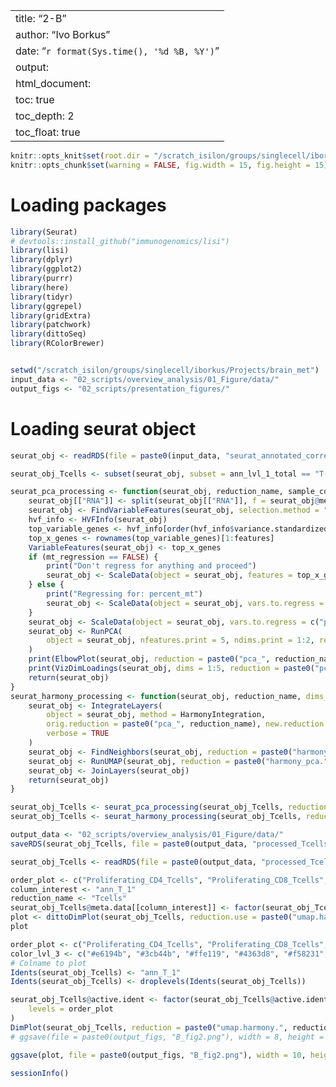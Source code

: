 
---
title: "2-B"
author: "Ivo Borkus"
date: "`r format(Sys.time(), '%d %B, %Y')`"
output:  
  html_document:
    toc: true
    toc_depth: 2
    toc_float: true
---

```r
knitr::opts_knit$set(root.dir = "/scratch_isilon/groups/singlecell/iborkus/Projects/brain_met") # nolint
knitr::opts_chunk$set(warning = FALSE, fig.width = 15, fig.height = 15)
```

# Loading packages

```R
library(Seurat)
# devtools::install_github("immunogenomics/lisi")
library(lisi)
library(dplyr)
library(ggplot2)
library(purrr)
library(here)
library(tidyr)
library(ggrepel)
library(gridExtra)
library(patchwork)
library(dittoSeq)
library(RColorBrewer)


setwd("/scratch_isilon/groups/singlecell/iborkus/Projects/brain_met")
input_data <- "02_scripts/overview_analysis/01_Figure/data/"
output_figs <- "02_scripts/presentation_figures/"
```

# Loading seurat object
```R
seurat_obj <- readRDS(file = paste0(input_data, "seurat_annotated_correctly.rds"))
```


```R
seurat_obj_Tcells <- subset(seurat_obj, subset = ann_lvl_1_total == "T-cells")
```

```R
seurat_pca_processing <- function(seurat_obj, reduction_name, sample_col, mt_regression = TRUE, features = 2000) {
    seurat_obj[["RNA"]] <- split(seurat_obj[["RNA"]], f = seurat_obj@meta.data[[sample_col]])
    seurat_obj <- FindVariableFeatures(seurat_obj, selection.method = "vst", nfeatures = features, verbose = TRUE)
    hvf_info <- HVFInfo(seurat_obj)
    top_variable_genes <- hvf_info[order(hvf_info$variance.standardized, decreasing = TRUE), ]
    top_x_genes <- rownames(top_variable_genes)[1:features]
    VariableFeatures(seurat_obj) <- top_x_genes
    if (mt_regression == FALSE) {
        print("Don't regress for anything and proceed")
        seurat_obj <- ScaleData(object = seurat_obj, features = top_x_genes, verbose = FALSE)
    } else {
        print("Regressing for: percent_mt")
        seurat_obj <- ScaleData(object = seurat_obj, vars.to.regress = c("percent_mt"), features = top_x_genes, verbose = FALSE)
    }
    seurat_obj <- ScaleData(object = seurat_obj, vars.to.regress = c("percent_mt"), features = top_x_genes, verbose = FALSE)
    seurat_obj <- RunPCA(
        object = seurat_obj, nfeatures.print = 5, ndims.print = 1:2, reduction.name = paste0("pca_", reduction_name)
    )
    print(ElbowPlot(seurat_obj, reduction = paste0("pca_", reduction_name), ndims = 100))
    print(VizDimLoadings(seurat_obj, dims = 1:5, reduction = paste0("pca_", reduction_name), nfeatures = 15))
    return(seurat_obj)
}
seurat_harmony_processing <- function(seurat_obj, reduction_name, dims_n = 25) {
    seurat_obj <- IntegrateLayers(
        object = seurat_obj, method = HarmonyIntegration,
        orig.reduction = paste0("pca_", reduction_name), new.reduction = paste0("harmony_pca.", reduction_name),
        verbose = TRUE
    )
    seurat_obj <- FindNeighbors(seurat_obj, reduction = paste0("harmony_pca.", reduction_name), dims = 1:dims_n)
    seurat_obj <- RunUMAP(seurat_obj, reduction = paste0("harmony_pca.", reduction_name), dims = 1:dims_n, reduction.name = paste0("umap.harmony.", reduction_name))
    seurat_obj <- JoinLayers(seurat_obj)
    return(seurat_obj)
}
```


```R
seurat_obj_Tcells <- seurat_pca_processing(seurat_obj_Tcells, reduction_name = "Tcells", sample_col = "primary_sample")
seurat_obj_Tcells <- seurat_harmony_processing(seurat_obj_Tcells, reduction_name = "Tcells")
```

```R
output_data <- "02_scripts/overview_analysis/01_Figure/data/"
saveRDS(seurat_obj_Tcells, file = paste0(output_data, "processed_Tcells_annotated_Fig_2B.rds"))
```

```R
seurat_obj_Tcells <- readRDS(file = paste0(output_data, "processed_Tcells_annotated_Fig_2B.rds"))
```
```R
order_plot <- c("Proliferating_CD4_Tcells", "Proliferating_CD8_Tcells", "Naive_Tcells", "Effector_memory_CD8_Tcells", "Effector_CD8_Tcells", "Exhausted_CD8_Tcells", "Texterm_CD8", "Regulatory_Tcells", "Helper_Tcells", "Active_Tcells", "IFN_response_Tcells", "NK", "GD_NKT_CD8_Tcells")
column_interest <- "ann_T_1"
reduction_name <- "Tcells"
seurat_obj_Tcells@meta.data[[column_interest]] <- factor(seurat_obj_Tcells@meta.data[[column_interest]], levels = order_plot)
plot <- dittoDimPlot(seurat_obj_Tcells, reduction.use = paste0("umap.harmony.", reduction_name), color.panel = color_lvl_3, var = "ann_T_1", do.label = F, order = "decreasing")
plot
```

```R
order_plot <- c("Proliferating_CD4_Tcells", "Proliferating_CD8_Tcells", "Naive_Tcells", "Effector_memory_CD8_Tcells", "Effector_CD8_Tcells", "Exhausted_CD8_Tcells", "Texterm_CD8", "Regulatory_Tcells", "Helper_Tcells", "Active_Tcells", "IFN_response_Tcells", "NK", "GD_NKT_CD8_Tcells")
color_lvl_3 <- c("#e6194b", "#3cb44b", "#ffe119", "#4363d8", "#f58231", "#911eb4", "#46f0f0", "#f032e6", "#bcf60c", "#fabebe", "#008080", "#e6beff", "#9a6324", "#fffac8", "#800000", "#aaffc3", "#808000", "#ffd8b1", "#000075", "#808080", "#ffffff", "#000000")
# Colname to plot
Idents(seurat_obj_Tcells) <- "ann_T_1"
Idents(seurat_obj_Tcells) <- droplevels(Idents(seurat_obj_Tcells))

seurat_obj_Tcells@active.ident <- factor(seurat_obj_Tcells@active.ident,
    levels = order_plot
)
DimPlot(seurat_obj_Tcells, reduction = paste0("umap.harmony.", reduction_name), cols = color_lvl_3) & NoAxes() & NoLegend()
# ggsave(file = paste0(output_figs, "B_fig2.png"), width = 8, height = 8)
```
```R
ggsave(plot, file = paste0(output_figs, "B_fig2.png"), width = 10, height = 10)
```


```R
sessionInfo()
```